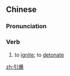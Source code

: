 ==Chinese==
{{zh-forms}}

===Pronunciation===
{{zh-pron
|m=yǐnbào
|c=jan5 baau3
|mn=qz,tw,xm,zz:ín-po̍k
|cat=v
}}

===Verb===
{{zh-verb}}

# to [[ignite]]; to [[detonate]]

[[zh:引爆]]